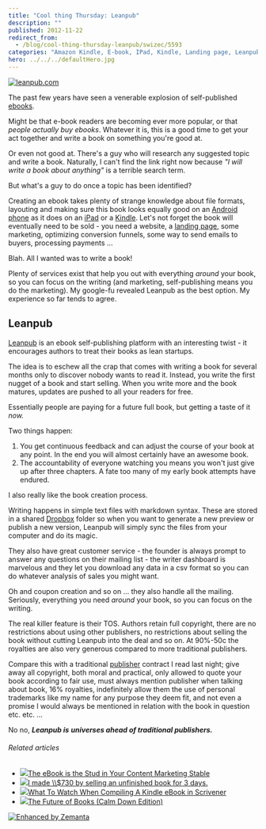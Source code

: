 ```yaml
---
title: "Cool thing Thursday: Leanpub"
description: ""
published: 2012-11-22
redirect_from:
  - /blog/cool-thing-thursday-leanpub/swizec/5593
categories: "Amazon Kindle, E-book, IPad, Kindle, Landing page, Leanpub, Publishing, Uncategorized"
hero: ../../../defaultHero.jpg
---
```


[![leanpub.com](http://swizec.com/blog/wp-content/uploads/2012/11/leanpub.com_-1024x390.png "leanpub.com")](https://leanpub.com/)

The past few years have seen a venerable explosion of self-published [ebooks](http://en.wikipedia.org/wiki/E-book "E-book").

Might be that e-book readers are becoming ever more popular, or that _people actually buy ebooks_. Whatever it is, this is a good time to get your act together and write a book on something you're good at.

Or even not good at. There's a guy who will research any suggested topic and write a book. Naturally, I can't find the link right now because _"I will write a book about anything"_ is a terrible search term.

But what's a guy to do once a topic has been identified?

Creating an ebook takes plenty of strange knowledge about file formats, layouting and making sure this book looks equally good on an [Android phone](http://www.t-mobile.com/shop/phones/?capcode=AGE "Android phones") as it does on an [iPad](http://www.apple.com/ipad/ "iPad") or a [Kindle](http://www.amazon.com/Kindle-Wireless-Reader-Wifi-Graphite/dp/B002Y27P3M%3FSubscriptionId%3D0G81C5DAZ03ZR9WH9X82%26tag%3Dageewitahat-20%26linkCode%3Dxm2%26camp%3D2025%26creative%3D165953%26creativeASIN%3DB002Y27P3M 'Kindle Wireless Reading Device, Wi-Fi, 6" Display, Graphite - Latest Generation'). Let's not forget the book will eventually need to be sold - you need a website, a [landing page](http://en.wikipedia.org/wiki/Landing_page "Landing page"), some marketing, optimizing conversion funnels, some way to send emails to buyers, processing payments ...

Blah. All I wanted was to write a book!

Plenty of services exist that help you out with everything _around_ your book, so you can focus on the writing (and marketing, self-publishing means you do the marketing). My google-fu revealed Leanpub as the best option. My experience so far tends to agree.

## Leanpub

[Leanpub](https://leanpub.com/) is an ebook self-publishing platform with an interesting twist - it encourages authors to treat their books as lean startups.

The idea is to eschew all the crap that comes with writing a book for several months only to discover nobody wants to read it. Instead, you write the first nugget of a book and start selling. When you write more and the book matures, updates are pushed to all your readers for free.

Essentially people are paying for a future full book, but getting a taste of it _now._

Two things happen:

1.  You get continuous feedback and can adjust the course of your book at any point. In the end you will almost certainly have an awesome book.
2.  The accountability of everyone watching you means you won't just give up after three chapters. A fate too many of my early book attempts have endured.

I also really like the book creation process.

Writing happens in simple text files with markdown syntax. These are stored in a shared [Dropbox](http://www.dropbox.com "Dropbox") folder so when you want to generate a new preview or publish a new version, Leanpub will simply sync the files from your computer and do its magic.

They also have great customer service - the founder is always prompt to answer any questions on their mailing list - the writer dashboard is marvelous and they let you download any data in a csv format so you can do whatever analysis of sales you might want.

Oh and coupon creation and so on ... they also handle all the mailing. Seriously, everything you need _around_ your book, so you can focus on the writing.

The real killer feature is their TOS. Authors retain full copyright, there are no restrictions about using other publishers, no restrictions about selling the book without cutting Leanpub into the deal and so on. At 90%-50c the royalties are also very generous compared to more traditional publishers.

Compare this with a traditional [publisher](http://en.wikipedia.org/wiki/Publishing "Publishing") contract I read last night; give away all copyright, both moral and practical, only allowed to quote your book according to fair use, must always mention publisher when talking about book, 16% royalties, indefinitely allow them the use of personal trademarks like my name for any purpose they deem fit, and not even a promise I would always be mentioned in relation with the book in question etc. etc. ...

No no, **_Leanpub is_** **_universes ahead of traditional publishers._**

###### Related articles

- [![](http://i.zemanta.com/noimg_67_80_80.jpg)](http://blog.slideshare.net/2012/11/12/the-ebook-is-the-stud-in-your-content-marketing-stable/)[The eBook is the Stud in Your Content Marketing Stable](http://blog.slideshare.net/2012/11/12/the-ebook-is-the-stud-in-your-content-marketing-stable/)
- [![](http://i.zemanta.com/126967527_80_80.jpg)](http://swizec.com/blog/i-made-730-by-selling-an-unfinished-book-for-3-days/swizec/5585)[I made \\\\\$730 by selling an unfinished book for 3 days.](http://swizec.com/blog/i-made-730-by-selling-an-unfinished-book-for-3-days/swizec/5585)
- [![](http://i.zemanta.com/127239456_80_80.jpg)](http://michaeljholley.com/2012/11/21/what-to-watch-when-compiling-a-kindle-ebook-in-scrivener/)[What To Watch When Compiling A Kindle eBook in Scrivener](http://michaeljholley.com/2012/11/21/what-to-watch-when-compiling-a-kindle-ebook-in-scrivener/)
- [![](http://i.zemanta.com/127242417_80_80.jpg)](http://blaiselucey.com/2012/11/21/future-of-books/)[The Future of Books (Calm Down Edition)](http://blaiselucey.com/2012/11/21/future-of-books/)

[![Enhanced by Zemanta](http://img.zemanta.com/zemified_e.png?x-id=6b78f839-a568-41f1-a4b4-173a47836a4f)](http://www.zemanta.com/?px "Enhanced by Zemanta")
